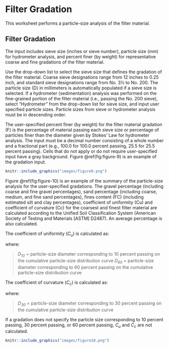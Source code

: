 # Filter Gradation

This worksheet performs a particle-size analysis of the filter material.

## Filter Gradation

The input includes sieve size (inches or sieve number), particle size (mm) for hydrometer analysis, and percent finer (by weight) for representative coarse and fine gradations of the filter material.

Use the drop-down list to select the sieve size that defines the gradation of the filter material. Coarse sieve designations range from 12 inches to 0.25 inch, and standard sieve designations range from No. 3½ to No. 200. The particle size (D) in millimeters is automatically populated if a sieve size is selected. If a hydrometer (sedimentation) analysis was performed on the fine-grained portion of the filter material (i.e., passing the No. 200 sieve), select “Hydrometer” from the drop-down list for sieve size, and input user specified particle sizes. Particle sizes from sieve or hydrometer analysis must be in descending order.

The user-specified percent finer (by weight) for the filter material gradation (F) is the percentage of material passing each sieve size or percentage of particles finer than the diameter given by Stokes’ Law for hydrometer analysis. The input must be a decimal number consisting of a whole number and a fractional part (e.g., 100.0 for 100.0 percent passing, 25.5 for 25.5 percent passing). Cells that do not apply or do not require user-specified input have a gray background. Figure \@ref(fig:figure-9) is an example of the gradation input.

```r
knitr::include_graphics("images/figure9.png")
```

Figure \@ref(fig:figure-10) is an example of the summary of the particle-size analysis for the user-specified gradations. The gravel percentage (including coarse and fine gravel percentages), sand percentage (including coarse, medium, and fine sand percentages), fines content (FC) (including estimated silt and clay percentages), coefficient of uniformity (Cu) and coefficient of curvature (Cc) for the coarsest and finest filter material are calculated according to the Unified Soil Classification System (American Society of Testing and Materials [ASTM] D2487). An average percentage is also calculated.

The coefficient of uniformity (*C<sub>u</sub>*) is calculated as:

\begin{equation}
    C_u = \frac{D_{60}}{D_{10}}
    (\#eq:equation-1)
\end{equation}

where:

> *D<sub>10</sub>* = particle-size diameter corresponding to 10 percent passing on the cumulative particle-size distribution curve
> *D<sub>60</sub>* = particle-size diameter corresponding to 60 percent passing on the cumulative particle-size distribution curve

The coefficient of curvature (*C<sub>c</sub>*) is calculated as:

\begin{equation}
    C_c = \frac{(D_{30})^2}{D_{10} D_{60}}
    (\#eq:equation-2)
\end{equation}

where: 

> *D<sub>30</sub>* = particle-size diameter corresponding to 30 percent passing on the cumulative particle-size distribution curve

If a gradation does not specify the particle size corresponding to 10 percent passing, 30 percent passing, or 60 percent passing, *C<sub>u</sub>* and *C<sub>c</sub>* are not calculated.

```r
knitr::include_graphics("images/figure10.png")
```